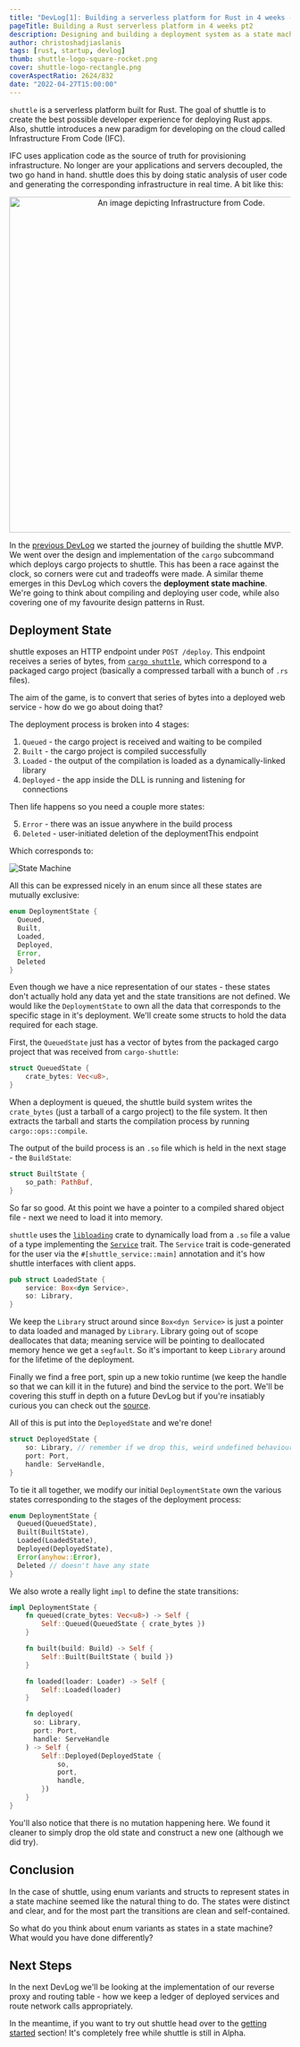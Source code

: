 ```yaml
---
title: "DevLog[1]: Building a serverless platform for Rust in 4 weeks - part deux"
pageTitle: Building a Rust serverless platform in 4 weeks pt2
description: Designing and building a deployment system as a state machine
author: christoshadjiaslanis
tags: [rust, startup, devlog]
thumb: shuttle-logo-square-rocket.png
cover: shuttle-logo-rectangle.png
coverAspectRatio: 2624/832
date: "2022-04-27T15:00:00"
---
```


`shuttle` is a serverless platform built for Rust. The goal of shuttle is to create the best possible developer experience for deploying Rust apps. Also, shuttle introduces a new paradigm for developing on the cloud called Infrastructure From Code (IFC).

IFC uses application code as the source of truth for provisioning infrastructure. No longer are your applications and servers decoupled, the two go hand in hand. shuttle does this by doing static analysis of user code and generating the corresponding infrastructure in real time. A bit like this:

<p align="center">
  <img
    align="center"
    alt="An image depicting Infrastructure from Code."
    src="/images/blog/infrastructure-from-code.png"
    height="600px"
    width="600px"
  />
</p>

In the [previous DevLog](https://www.shuttle.dev/blog/2022/04/22/dev-log-0) we started the journey of building the shuttle MVP. We went over the design and implementation of the `cargo` subcommand which deploys cargo projects to shuttle. This has been a race against the clock, so corners were cut and tradeoffs were made. A similar theme emerges in this DevLog which covers the **deployment state machine**. We're going to think about compiling and deploying user code, while also covering one of my favourite design patterns in Rust.

## Deployment State

shuttle exposes an HTTP endpoint under `POST /deploy`. This endpoint receives a series of bytes, from [`cargo shuttle`](https://github.com/shuttle-hq/shuttle/tree/main/cargo-shuttle), which correspond to a packaged cargo project (basically a compressed tarball with a bunch of `.rs` files).

The aim of the game, is to convert that series of bytes into a deployed web service - how do we go about doing that?

The deployment process is broken into 4 stages:

1. `Queued` - the cargo project is received and waiting to be compiled
2. `Built` - the cargo project is compiled successfully
3. `Loaded` - the output of the compilation is loaded as a dynamically-linked library
4. `Deployed` - the app inside the DLL is running and listening for connections

Then life happens so you need a couple more states:

5. `Error` - there was an issue anywhere in the build process
6. `Deleted` - user-initiated deletion of the deploymentThis endpoint

Which corresponds to:

![State Machine](/images/blog/state-machine.jpeg)

All this can be expressed nicely in an enum since all these states are mutually exclusive:

```rust
enum DeploymentState {
  Queued,
  Built,
  Loaded,
  Deployed,
  Error,
  Deleted
}
```

Even though we have a nice representation of our states - these states don't actually hold any data yet and the state transitions are not defined. We would like the `DeploymentState` to own all the data that corresponds to the specific stage in it's deployment. We'll create some structs to hold the data required for each stage.

First, the `QueuedState` just has a vector of bytes from the packaged cargo project that was received from `cargo-shuttle`:

```rust
struct QueuedState {
    crate_bytes: Vec<u8>,
}
```

When a deployment is queued, the shuttle build system writes the `crate_bytes` (just a tarball of a cargo project) to the file system. It then extracts the tarball and starts the compilation process by running `cargo::ops::compile`.

The output of the build process is an `.so` file which is held in the next stage - the `BuildState`:

```rust
struct BuiltState {
    so_path: PathBuf,
}
```

So far so good. At this point we have a pointer to a compiled shared object file - next we need to load it into memory.

`shuttle` uses the [`libloading`](https://github.com/nagisa/rust_libloading) crate to dynamically load from a `.so` file a value of a type implementing the [`Service`](https://docs.rs/shuttle-service/0.2.6/shuttle_service/trait.Service.html) trait. The `Service` trait is code-generated for the user via the `#[shuttle_service::main]` annotation and it's how shuttle interfaces with client apps.

```rust
pub struct LoadedState {
    service: Box<dyn Service>,
    so: Library,
}
```

We keep the `Library` struct around since `Box<dyn Service>` is just a pointer to data loaded and managed by `Library`. Library going out of scope deallocates that data; meaning service will be pointing to deallocated memory hence we get a `segfault`. So it's important to keep `Library` around for the lifetime of the deployment.

Finally we find a free port, spin up a new tokio runtime (we keep the handle so that we can kill it in the future) and bind the service to the port. We'll be covering this stuff in depth on a future DevLog but if you're insatiably curious you can check out the [source](https://github.com/shuttle-hq/shuttle/tree/main/service).

All of this is put into the `DeployedState` and we're done!

```rust
struct DeployedState {
    so: Library, // remember if we drop this, weird undefined behaviour
    port: Port,
    handle: ServeHandle,
}
```

To tie it all together, we modify our initial `DeploymentState` own the various states corresponding to the stages of the deployment process:

```rust
enum DeploymentState {
  Queued(QueuedState),
  Built(BuiltState),
  Loaded(LoadedState),
  Deployed(DeployedState),
  Error(anyhow::Error),
  Deleted // doesn't have any state
}
```

We also wrote a really light `impl` to define the state transitions:

```rust
impl DeploymentState {
    fn queued(crate_bytes: Vec<u8>) -> Self {
        Self::Queued(QueuedState { crate_bytes })
    }

    fn built(build: Build) -> Self {
        Self::Built(BuiltState { build })
    }

    fn loaded(loader: Loader) -> Self {
        Self::Loaded(loader)
    }

    fn deployed(
      so: Library,
      port: Port,
      handle: ServeHandle
    ) -> Self {
        Self::Deployed(DeployedState {
            so,
            port,
            handle,
        })
    }
}
```

You'll also notice that there is no mutation happening here. We found it cleaner to simply drop the old state and construct a new one (although we did try).

## Conclusion

In the case of shuttle, using enum variants and structs to represent states in a state machine seemed like the natural thing to do. The states were distinct and clear, and for the most part the transitions are clean and self-contained.

So what do you think about enum variants as states in a state machine? What would you have done differently?

## Next Steps

In the next DevLog we'll be looking at the implementation of our reverse proxy and routing table - how we keep a ledger of deployed services and route network calls appropriately.

In the meantime, if you want to try out shuttle head over to the [getting started](https://docs.rs/shuttle-service/0.2.6/shuttle_service/) section! It's completely free while shuttle is still in Alpha.
